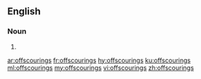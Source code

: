 ==English==

===Noun===
{{head|en|plural}}

# {{plural of|offscouring|lang=en}}

[[ar:offscourings]]
[[fr:offscourings]]
[[hy:offscourings]]
[[ku:offscourings]]
[[ml:offscourings]]
[[my:offscourings]]
[[vi:offscourings]]
[[zh:offscourings]]